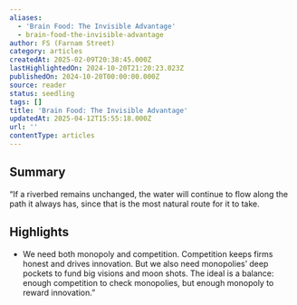 ```yaml
---
aliases:
  - 'Brain Food: The Invisible Advantage'
  - brain-food-the-invisible-advantage
author: FS (Farnam Street)
category: articles
createdAt: 2025-02-09T20:38:45.000Z
lastHighlightedOn: 2024-10-20T21:20:23.023Z
publishedOn: 2024-10-20T00:00:00.000Z
source: reader
status: seedling
tags: []
title: 'Brain Food: The Invisible Advantage'
updatedAt: 2025-04-12T15:55:18.000Z
url: ''
contentType: articles
---
```

## Summary

“If a riverbed remains unchanged, the water will continue to flow along the path it always has, since that is the most natural route for it to take.

## Highlights

- We need both monopoly and competition. Competition keeps firms honest and drives innovation. But we also need monopolies’ deep pockets to fund big visions and moon shots. The ideal is a balance: enough competition to check monopolies, but enough monopoly to reward innovation.”
